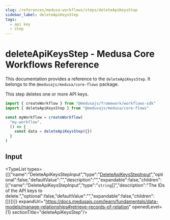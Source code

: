 ```yaml
---
slug: /references/medusa-workflows/steps/deleteApiKeysStep
sidebar_label: deleteApiKeysStep
tags:
  - api key
  - step
---
```



# deleteApiKeysStep - Medusa Core Workflows Reference

This documentation provides a reference to the `deleteApiKeysStep`. It belongs to the `@medusajs/medusa/core-flows` package.

This step deletes one or more API keys.

```ts title="src/workflows/my-workflow.ts"
import { createWorkflow } from "@medusajs/framework/workflows-sdk"
import { deleteApiKeysStep } from "@medusajs/medusa/core-flows"

const myWorkflow = createWorkflow(
  "my-workflow",
  () => {
    const data = deleteApiKeysStep({})
  }
)
```
  

## Input

<TypeList types={[{"name":"DeleteApiKeysStepInput","type":"[DeleteApiKeysStepInput](../../../../types/core_flows.DeleteApiKeysStepInput/page.mdx)","optional":false,"defaultValue":"","description":"","expandable":false,"children":[{"name":"DeleteApiKeysStepInput","type":"`string`[]","description":"The IDs of the API keys to delete.","optional":false,"defaultValue":"","expandable":false,"children":[]}]}]} expandUrl="https://docs.medusajs.com/learn/fundamentals/data-models/manage-relationships#retrieve-records-of-relation" openedLevel={1} sectionTitle="deleteApiKeysStep"/>
